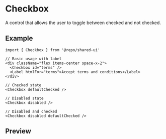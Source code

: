 
<Meta of={Stories} />

# Checkbox

A control that allows the user to toggle between checked and not checked.

## Example

```tsx
import { Checkbox } from '@repo/shared-ui'

// Basic usage with label
<div className="flex items-center space-x-2">
  <Checkbox id="terms" />
  <Label htmlFor="terms">Accept terms and conditions</Label>
</div>

// Checked state
<Checkbox defaultChecked />

// Disabled state
<Checkbox disabled />

// Disabled and checked
<Checkbox disabled defaultChecked />
```

## Preview

<Primary />
